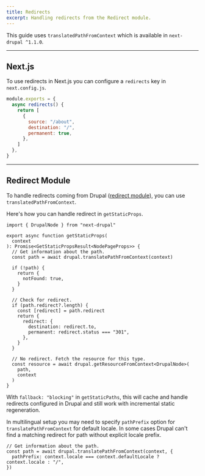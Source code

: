 ```yaml
---
title: Redirects
excerpt: Handling redirects from the Redirect module.
---
```


<Callout>

This guide uses `translatedPathFromContext` which is available in `next-drupal ^1.1.0`.

</Callout>

---

## Next.js

To use redirects in Next.js you can configure a `redirects` key in `next.config.js`.

```js title=next.config.js
module.exports = {
  async redirects() {
    return [
      {
        source: "/about",
        destination: "/",
        permanent: true,
      },
    ]
  },
}
```

---

## Redirect Module

To handle redirects coming from Drupal ([redirect module](https://www.drupal.org/project/redirect)), you can use `translatedPathFromContext`.

Here's how you can handle redirect in `getStaticProps`.

```tsx title=pages/[...slug].tsx
import { DrupalNode } from "next-drupal"

export async function getStaticProps(
  context
): Promise<GetStaticPropsResult<NodePageProps>> {
  // Get information about the path.
  const path = await drupal.translatePathFromContext(context)

  if (!path) {
    return {
      notFound: true,
    }
  }

  // Check for redirect.
  if (path.redirect?.length) {
    const [redirect] = path.redirect
    return {
      redirect: {
        destination: redirect.to,
        permanent: redirect.status === "301",
      },
    }
  }

  // No redirect. Fetch the resource for this type.
  const resource = await drupal.getResourceFromContext<DrupalNode>(
    path,
    context
  )
}
```

With `fallback: "blocking"` in `getStaticPaths`, this will cache and handle redirects configured in Drupal and still work with incremental static regeneration.

In multilingual setup you may need to specify `pathPrefix` option for `translatePathFromContext` for default locale.
In some cases Drupal can't find a matching redirect for path without explicit locale prefix.

```tsx
// Get information about the path.
const path = await drupal.translatePathFromContext(context, {
  pathPrefix: context.locale === context.defaultLocale ? context.locale : "/",
})
```
